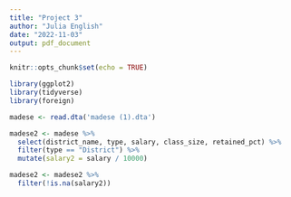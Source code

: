 ```yaml
---
title: "Project 3"
author: "Julia English"
date: "2022-11-03"
output: pdf_document
---
```


```r
knitr::opts_chunk$set(echo = TRUE)
```

```r
library(ggplot2)
library(tidyverse)
library(foreign)
```

```r
madese <- read.dta('madese (1).dta')
```

```r
madese2 <- madese %>%
  select(district_name, type, salary, class_size, retained_pct) %>%
  filter(type == "District") %>%
  mutate(salary2 = salary / 10000)

madese2 <- madese2 %>%
  filter(!is.na(salary2))

```

